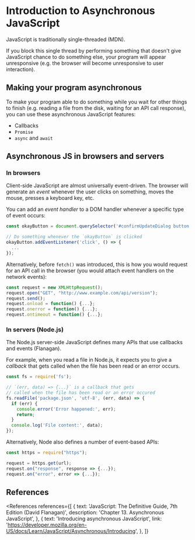 
# Introduction to Asynchronous JavaScript

JavaScript is traditionally single-threaded (MDN).

If you block this single thread by performing something that doesn't give JavaScript chance to do something else, your program will appear unresponsive (e.g. the browser will become unresponsive to user interaction).

## Making your program asynchronous

To make your program able to do something while you wait for other things to finish (e.g. reading a file from the disk, waiting for an API call response), you can use these asynchronous JavaScript features:

- Callbacks
- `Promise`
- `async` and `await`

## Asynchronous JS in browsers and servers

### In browsers

Client-side JavaScript are almost universally event-driven. The browser will generate an _event_ whenever the user clicks on something, moves the mouse, presses a keyboard key, etc.

You can add an _event handler_ to a DOM handler whenever a specific type of event occurs:

```js
const okayButton = document.querySelector('#confirmUpdateDialog button.okay');

// Do something whenever the `okayButton` is clicked
okayButton.addEventListener('click', () => {
  ...
});
```

Alternatively, before `fetch()` was introduced, this is how you would request for an API call in the browser (you would attach event handlers on the network events):

```js
const request = new XMLHttpRequest();
request.open("GET", "http://www.example.com/api/version");
request.send();
request.onload = function() {...};
request.onerror = function() {...};
request.ontimeout = function() {...};
```

### In servers (Node.js)

The Node.js server-side JavaScript defines many APIs that use callbacks and events (Flanagan).

For example, when you read a file in Node.js, it expects you to give a _callback_ that gets called when the file has been read or an error occurs.

```js
const fs = require('fs');

// `(err, data) => {...}` is a callback that gets
// called when the file has been read or an error occured
fs.readFile('package.json', 'utf-8', (err, data) => {
  if (err) {
    console.error('Error happened:', err);
    return;
  }
  console.log('File content:', data);
});
```

Alternatively, Node also defines a number of event-based APIs:

```js
const https = require("https");

request = https.get(url);
request.on("response", response => {...});
request.on("error", error => {...});
```

## References

<References
  references={[
    {
      text: 'JavaScript: The Definitive Guide, 7th Edition (David Flanagan)',
      description: 'Chapter 13. Asynchronous JavaScript',
    },
    {
      text: 'Introducing asynchronous JavaScript',
      link: 'https://developer.mozilla.org/en-US/docs/Learn/JavaScript/Asynchronous/Introducing',
    },
  ]}
></References>
